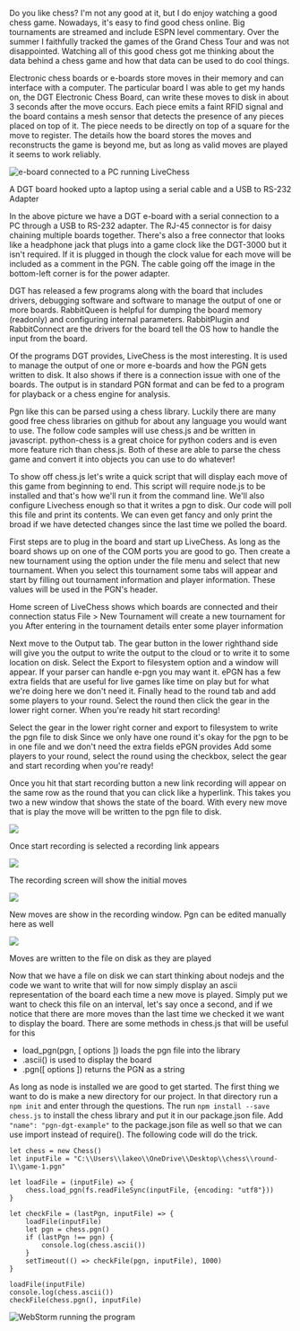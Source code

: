 
Do you like chess?  I'm not any good at it, but I do enjoy watching a good chess game.
Nowadays, it's easy to find good chess online.  Big tournaments are streamed and include ESPN level
commentary.  Over the summer I faithfully tracked the games of the <Link href='https://grandchesstour.org/' target="_blank" rel="noreferrer">Grand Chess Tour</Link>
and was not disappointed.  Watching all of this good chess got me thinking about the data behind a chess game and
how that data can be used to do cool things.

Electronic chess boards or e-boards store moves in their memory and can interface with a computer.  The particular board I was able to get
my hands on, the <Link href='https://www.dgtnorthamerica.com/eboards' target="_blank" rel="noreferrer">DGT Electronic Chess Board</Link>,
can write these moves to disk in about 3 seconds after the move occurs. Each piece emits a faint RFID signal and the board contains a
mesh sensor that detects the presence of any pieces placed on top of it.  The piece needs to be directly on top of a square
for the move to register. The details how the board stores the moves and reconstructs the game is beyond me, but as long as valid
moves are played it seems to work reliably.

![e-board connected to a PC running LiveChess](https://s3.us-west-2.amazonaws.com/atronandbeyond.com/atronandbeyond-images/PXL_20210927_175710142.jpg "E-board
connected to a PC running Live Chess")

<Typography variant="caption">
    A DGT board hooked upto a laptop using a serial cable and a USB to RS-232 Adapter
</Typography>

In the above picture we have a DGT e-board with a serial connection to a PC through a USB to RS-232 adapter.  The
RJ-45 connector is for daisy chaining multiple boards together.  There's also a free connector that looks like a
headphone jack that plugs into a game clock like the <Link href='https://www.dgtnorthamerica.com/dgt-3000'>DGT-3000</Link>
but it isn't required.  If it is plugged in though the clock value for each move will be included as a comment in the PGN.
The cable going off the image in the bottom-left corner is for the power adapter.

DGT has released a few programs along with the board that includes drivers, debugging software and software to manage the output of
one or more boards.  <Link href='https://digitalgametechnology.com/faq/software-downloads/rabbitqueen-software' target="_blank" rel="noreferrer">RabbitQueen</Link> is
helpful for dumping the board memory (readonly) and configuring internal parameters.  <Link href='https://digitalgametechnology.com/faq/software-downloads/rabbitplugin-software' target="_blank" rel="noreferrer">RabbitPlugin</Link>
and RabbitConnect are the drivers for the board tell the OS how to handle the input from the board.

Of the programs DGT provides, <Link href='http://www.livechesscloud.com/software/' target="_blank" rel="noreferrer">LiveChess</Link> is the most interesting.  It is
used to manage the output of one or more e-boards and how the PGN gets written to disk.  It also shows if there is a
connection issue with one of the boards. The output is in standard <Link href='https://en.wikipedia.org/wiki/Portable_Game_Notation' target="_blank" rel="noreferrer">PGN</Link> format and can be fed
to a program for playback or a chess engine for analysis.

Pgn like this can be parsed using a chess library. Luckily there are many good free chess libraries on github for about
any language you would want to use.  The follow code samples will use <Link href='https://github.com/jhlywa/chess.js/blob/master/README.md' target="_blank" rel="noreferrer">chess.js</Link>
and be written in javascript.  <Link href='https://github.com/boosungkim/python-chess' target="_blank" rel="noreferrer">python-chess</Link> is a great choice for python
coders and is even more feature rich than chess.js.  Both of these are able to parse the chess game and convert it into
objects you can use to do whatever!

To show off chess.js let's write a quick script that will display each move of this game from beginning to end.  This
script will require <Link href='https://nodejs.org/en/' target="_blank" rel="noreferrer">node.js</Link> to be installed
and that's how we'll run it from the command line.  We'll also configure Livechess enough so that it writes a pgn to
disk.  Our code will poll this file and print its contents.  We can even get fancy and only print the broad if we have
detected changes since the last time we polled the board.

First steps are to plug in the board and start up LiveChess.  As long as the board shows up on one of the COM ports you
are good to go.  Then create a new tournament using the option under the file menu and select that new tournament.  When you select
this tournament some tabs will appear and start by filling out tournament information and player information.  These values
will be used in the PGN's header.

<Carousel>
    <Card elevation={0}>
        <CardMedia component="img"
                   image="https://s3.us-west-2.amazonaws.com/atronandbeyond.com/atronandbeyond-images/livechess-1.PNG"
                   alt="Home screen of LiveChess shows which boards are connected and their connection status"/>
        <CardContent style={{textAlign:'center'}}>
            Home screen of LiveChess shows which boards are connected and their connection status
        </CardContent>
    </Card>
    <Card elevation={0}>
        <CardMedia component="img"
                   image="https://s3.us-west-2.amazonaws.com/atronandbeyond.com/atronandbeyond-images/livechess-2.PNG"
                   alt="New Tournaments can be created under the file menu"/>
        <CardContent style={{textAlign:'center'}}>
            File > New Tournament will create a new tournament for you
        </CardContent>
    </Card>
    <Card elevation={0}>
        <CardMedia component="img"
                   image="https://s3.us-west-2.amazonaws.com/atronandbeyond.com/atronandbeyond-images/livechess-3.PNG"
                   alt="After entering in the tournament details enter some player information"/>
        <CardContent style={{textAlign:'center'}}>
            After entering in the tournament details enter some player information
        </CardContent>
    </Card>
</Carousel>

Next move to the Output tab.  The gear button in the lower righthand side will give you the output to write the output
to the cloud or to write it to some location on disk.  Select the Export to filesystem option and a window will appear.  If
your parser can handle e-pgn you may want it.  <Link target="_blank" rel="noreferrer" href="https://www.enpassant.dk/chess/palview/enhancedpgn.htm">ePGN</Link>
has a few extra fields that are useful for live games like time on play but for what we're doing here we don't need it.
Finally head to the round tab and add some players to your round.  Select the round then click the gear in the
lower right corner.  When you're ready hit start recording!

<Carousel>
    <Card elevation={0}>
        <CardMedia component="img"
                   image="https://s3.us-west-2.amazonaws.com/atronandbeyond.com/atronandbeyond-images/livechess-4.PNG"
                   alt="Select the gear in the lower right corner and export to filesystem to write the pgn file to disk"/>
        <CardContent style={{textAlign:'center'}}>
            Select the gear in the lower right corner and export to filesystem to write the pgn file to disk
        </CardContent>
    </Card>
    <Card elevation={0}>
        <CardMedia component="img"
                   image="https://s3.us-west-2.amazonaws.com/atronandbeyond.com/atronandbeyond-images/livechess-5.PNG"
                   alt="Since we only have one round it's okay for the pgn to be in one file and we don't need the extra fields e-pgn provides"/>
        <CardContent style={{textAlign:'center'}}>
            Since we only have one round it's okay for the pgn to be in one file and we don't need the extra fields ePGN provides
        </CardContent>
    </Card>
    <Card elevation={0}>
        <CardMedia component="img"
                   image="https://s3.us-west-2.amazonaws.com/atronandbeyond.com/atronandbeyond-images/livechess-6.PNG"
                   alt="After entering in the tournament details enter some player information"/>
        <CardContent style={{textAlign:'center'}}>
            Add some players to your round, select the round using the checkbox, select the gear and start recording when you're ready!
        </CardContent>
    </Card>
</Carousel>

Once you hit that start recording button a new link recording will appear on the same row as the round that you can click
like a hyperlink.  This takes you two a new window that shows the state of the board.  With every new move that is play the
move will be written to the pgn file to disk.

<Carousel>
    <div>
        <img src="https://s3.us-west-2.amazonaws.com/atronandbeyond.com/atronandbeyond-images/livechess-7.PNG"/>
        <p>Once start recording is selected a recording link appears</p>
    </div>
    <div>
        <img src="https://s3.us-west-2.amazonaws.com/atronandbeyond.com/atronandbeyond-images/livechess-8.PNG"/>
        <p>The recording screen will show the initial moves</p>
    </div>
    <div>
        <img src="https://s3.us-west-2.amazonaws.com/atronandbeyond.com/atronandbeyond-images/livechess-9.PNG"/>
        <p>New moves are show in the recording window.  Pgn can be edited manually here as well</p>
    </div>
    <div>
        <img src="https://s3.us-west-2.amazonaws.com/atronandbeyond.com/atronandbeyond-images/livechess-10.PNG"/>
        <p>Moves are written to the file on disk as they are played</p>
    </div>
</Carousel>

Now that we have a file on disk we can start thinking about nodejs and the code we want to write that will for now
simply display an ascii representation of the board each time a new move is played.  Simply put we want to check this
file on an interval, let's say once a second, and if we notice that there are more moves than the last time we checked
it we want to display the board.  There are some methods in <Link href="https://github.com/jhlywa/chess.js">chess.js</Link> that will be useful for this

* <Link href="https://github.com/jhlywa/chess.js/#load_pgnpgn--options-">load_pgn(pgn, [ options ])</Link> loads the pgn file into the library
* <Link href="https://github.com/jhlywa/chess.js/#ascii">.ascii()</Link> is used to display the board
* <Link href="https://github.com/jhlywa/chess.js/#pgn-options-">.pgn([ options ])</Link> returns the PGN as a string

As long as node is installed we are good to get started.  The first thing we want to do is make a new directory for our project.
In that directory run a `npm init` and enter through the questions.  The run `npm install --save chess.js` to install the
chess library and put it in our package.json file.  Add `"name": "pgn-dgt-example"` to the package.json file as well so that
we can use import instead of require(). The following code will do the trick.


    let chess = new Chess()
    let inputFile = "C:\\Users\\lakeo\\OneDrive\\Desktop\\chess\\round-1\\game-1.pgn"

    let loadFile = (inputFile) => {
        chess.load_pgn(fs.readFileSync(inputFile, {encoding: "utf8"}))
    }

    let checkFile = (lastPgn, inputFile) => {
        loadFile(inputFile)
        let pgn = chess.pgn()
        if (lastPgn !== pgn) {
            console.log(chess.ascii())
        }
        setTimeout(() => checkFile(pgn, inputFile), 1000)
    }

    loadFile(inputFile)
    console.log(chess.ascii())
    checkFile(chess.pgn(), inputFile)

![WebStorm running the program](https://s3.us-west-2.amazonaws.com/atronandbeyond.com/atronandbeyond-images/dgt-pgn-chess-code.PNG "Webstorm running the code!")